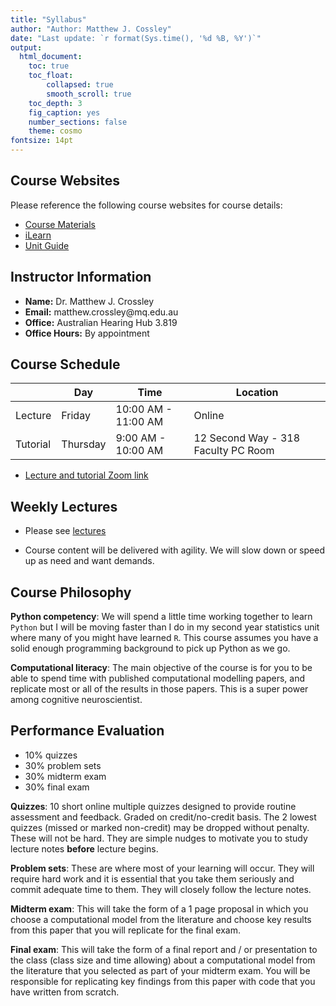 ```yaml
---
title: "Syllabus"
author: "Author: Matthew J. Cossley"
date: "Last update: `r format(Sys.time(), '%d %B, %Y')`"
output:
  html_document:
    toc: true
    toc_float:
        collapsed: true
        smooth_scroll: true
    toc_depth: 3
    fig_caption: yes
    number_sections: false
    theme: cosmo
fontsize: 14pt
---
```


## Course Websites
Please reference the following course websites for course
details:

- [Course Materials](https://crossley.github.io/cogs3020/)
- [iLearn](https://ilearn.mq.edu.au/course/view.php?id=38800)
- [Unit Guide](https://unitguides.mq.edu.au/unit_offerings/123650/unit_guide)

## Instructor Information
- **Name:** Dr. Matthew J. Crossley
- **Email:** matthew.crossley@mq.edu.au
- **Office:** Australian Hearing Hub 3.819
- **Office Hours:** By appointment

<!-- ## Tutor Information -->
<!-- - **Name:** TBA -->
<!-- - **Email:** TBS -->
<!-- - **Office:** TBA -->
<!-- - **Office Hours:** TBA -->

## Course Schedule
|          | Day       | Time                | Location                            |
|----------|-----------|---------------------|-------------------------------------|
| Lecture  | Friday    | 10:00 AM - 11:00 AM | Online                              |
| Tutorial | Thursday  | 9:00 AM - 10:00 AM  | 12 Second Way - 318 Faculty PC Room |

- [Lecture and tutorial Zoom link](https://macquarie.zoom.us/my/matthewcrossley)

## Weekly Lectures

- Please see [lectures](lectures.html)

- Course content will be delivered with agility. We will
slow down or speed up as need and want demands.

## Course Philosophy
**Python competency**: We will spend a little time working
together to learn `Python` but I will be moving faster than
I do in my second year statistics unit where many of you
might have learned `R`. This course assumes you have a solid
enough programming background to pick up Python as we go.

**Computational literacy**: The main objective of the course
is for you to be able to spend time with published
computational modelling papers, and replicate most or all of
the results in those papers. This is a super power among
cognitive neuroscientist.

## Performance Evaluation
- 10% quizzes
- 30% problem sets
- 30% midterm exam
- 30% final exam

**Quizzes**: 10 short online multiple quizzes designed to
provide routine assessment and feedback. Graded on
credit/no-credit basis. The 2 lowest quizzes (missed or
marked non-credit) may be dropped without penalty. These
will not be hard. They are simple nudges to motivate you to
study lecture notes **before** lecture begins.

**Problem sets**: These are where most of your learning will
occur. They will require hard work and it is essential that
you take them seriously and commit adequate time to them.
They will closely follow the lecture notes.

**Midterm exam**: This will take the form of a 1 page
proposal in which you choose a computational model from the
literature and choose key results from this paper that you
will replicate for the final exam.

**Final exam**: This will take the form of a final report
and / or presentation to the class (class size and time
allowing) about a computational model from the literature
that you selected as part of your midterm exam. You will be
responsible for replicating key findings from this paper
with code that you have written from scratch.